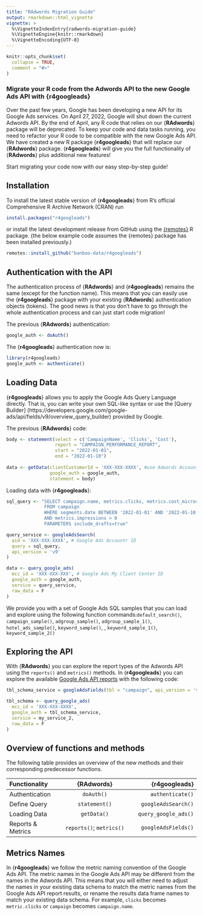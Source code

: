 ```yaml
---
title: "RAdwords Migration Guide"
output: rmarkdown::html_vignette
vignette: >
  %\VignetteIndexEntry{radwords-migration-guide}
  %\VignetteEngine{knitr::rmarkdown}
  %\VignetteEncoding{UTF-8}
---
```


```r
knitr::opts_chunk$set(
  collapse = TRUE,
  comment = "#>"
)
```

### Migrate your R code from the Adwords API to the new Google Ads API with {**r4googleads**}

Over the past few years, Google has been developing a new API for its Google Ads services. On April 27, 2022, Google will shut down the current Adwords API. By the end of April, any R code that relies on our {**RAdwords**} package will be deprecated. To keep your code and data tasks running, you need to refactor your R code to be compatible with the new Google Ads API. We have created a new R package {**r4googleads**} that will replace our {**RAdwords**} package. {**r4googleads**} will give you the full functionality of {**RAdwords**} plus additional new features!

Start migrating your code now with our easy step-by-step guide!

## Installation

To install the latest stable version of {**r4googleads**} from R's official Comprehensive R Archive Network (CRAN) run

```r
install.packages("r4googleads")
```

or install the latest development release from GitHub using the [{remotes}](https://cran.r-project.org/web/packages/remotes/index.html) R package. 
(the below example code assumes the {remotes} package has been installed previously.)


```r
remotes::install_github("banboo-data/r4googleads")
```


## Authentication with the API

The authentication process of {**RAdwords**} and {**r4googleads**} remains the same (except for the function name). This means that you can easily use the {**r4googleads**} package with your existing {**RAdwords**} authentication objects (tokens). The good news is that you don't have to go through the whole authentication process and can just start code migration!

The previous {**RAdwords**} authentication:

```r
google_auth <- doAuth()
```

The {**r4googleads**} authentication now is:

```r
library(r4googleads)
google_auth <- authenticate()
```


## Loading Data

{**r4googleads**} allows you to apply the Google Ads Query Language directly. That is, you can write your own SQL-like syntax or use the [Query Builder] (https://developers.google.com/google-ads/api/fields/v9/overview_query_builder) provided by Google.

The previous {**RAdwords**} code:

```r
body <- statement(select = c('CampaignName', 'Clicks', 'Cost'),
                  report = "CAMPAIGN_PERFORMANCE_REPORT",
                  start = "2022-01-01",
                  end = "2022-01-10")
                  
data <- getData(clientCustomerId = 'XXX-XXX-XXXX', #use Adwords Account Id (MCC Id will not work)
                google_auth = google_auth,
                statement = body)

```

Loading data with {**r4googleads**}:

```r
sql_query <- "SELECT campaign.name, metrics.clicks, metrics.cost_micros
              FROM campaign
              WHERE segments.date BETWEEN '2022-01-01' AND '2022-01-10'
              AND metrics.impressions > 0
              PARAMETERS include_drafts=true"

query_service <- googleAdsSearch(
  aid = 'XXX-XXX-XXXX', # Google Ads Accountr ID
  query = sql_query,
  api_version = 'v9'
)

data <- query_google_ads(
  mcc_id = 'XXX-XXX-XXX', # Google Ads My Client Center ID
  google_auth = google_auth,
  service = query_service,
  raw_data = F
)

```

We provide you with a set of Google Ads SQL samples that you can load and explore using the following function commands:`default_search()`, `campaign_sample()`, `adgroup_sample()`, `adgroup_sample_1()`, `hotel_ads_sample()`, `keyword_sample()`, , `keyword_sample_1()`, `keyword_sample_2()`


## Exploring the API

With {**RAdwords**} you can explore the report types of the Adwords API using the `reports()` and `metrics()` methods.
In {**r4googleads**} you can explore the available [Google Ads API reports](https://developers.google.com/google-ads/api/fields/v9/overview) with the following code:

```r
tbl_schema_service = googleAdsFields(tbl = "campaign", api_version = 'v9')

tbl_schema <- query_google_ads(
  mcc_id = 'XXX-XXX-XXXX',
  google_auth = tbl_schema_service,
  service = my_service_2,
  raw_data = F
)

```

## Overview of functions and methods

The following table provides an overview of the new methods and their corresponding predecessor functions.

| Functionality     | {RAdwords}                  | {r4googleads}          |
|:------------------|:---------------------------:|-----------------------:|
| Authentication    | `doAuth()`                  | `authenticate()`       |
| Define Query      | `statement()`               | `googleAdsSearch()`    |
| Loading Data      | `getData()`                 | `query_google_ads()`   |
| Reports & Metrics | `reports()`; `metrics()`    | `googleAdsFields()`    |

## Metrics Names

In {**r4googleads**} we follow the metric naming convention of the Google Ads API. The metric names in the Google Ads API may be different from the names in the Adwords API. This means that you will either need to adjust the names in your existing data schema to match the metric names from the Google Ads API report results, or rename the results data frame names to match your existing data schema. For example, `clicks` becomes `metric.clicks` or `campaign` becomes `campaign.name`.
